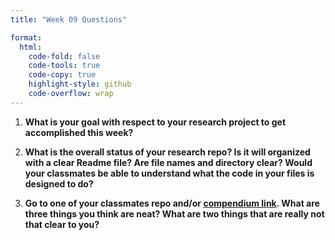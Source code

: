 ```yaml
---
title: "Week 09 Questions"

format:
  html:
    code-fold: false
    code-tools: true
    code-copy: true
    highlight-style: github
    code-overflow: wrap
---
```


1.  **What is your goal with respect to your research project to get accomplished this week?**

2.  **What is the overall status of your research repo? Is it will organized with a clear Readme file? Are file names and directory clear? Would your classmates be able to understand what the code in your files is designed to do?**

3.  **Go to one of your classmates repo and/or [compendium link](https://github.com/orgs/course-fish546-2025/discussions/51). What are three things you think are neat? What are two things that are really not that clear to you?**
